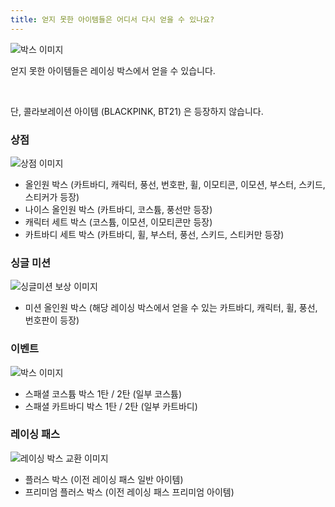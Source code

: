```yaml
---
title: 얻지 못한 아이템들은 어디서 다시 얻을 수 있나요?
---
```


<Img className="boxImage" src="/images/box/img-box.png" alt="박스 이미지"/>

얻지 못한 아이템들은 레이싱 박스에서 얻을 수 있습니다.

<br/>

단, 콜라보레이션 아이템 (BLACKPINK, BT21) 은 등장하지 않습니다.

### 상점

<Img className="staticImage" src="/images/ingame/img-where-can-i-get-the-items-i-didnt-get-back.png" alt="상점 이미지"/>

<br/>

- 올인원 박스 (카트바디, 캐릭터, 풍선, 번호판, 휠, 이모티콘, 이모션, 부스터, 스키드, 스티커가 등장)
- 나이스 올인원 박스 (카트바디, 코스튬, 풍선만 등장)
- 캐릭터 세트 박스 (코스튬, 이모션, 이모티콘만 등장)
- 카트바디 세트 박스 (카트바디, 휠, 부스터, 풍선, 스키드, 스티커만 등장)

### 싱글 미션

<Img className="staticImage" src="/images/ingame/img-where-can-i-get-the-items-i-didnt-get-back02.png" alt="싱글미션 보상 이미지"/>

<br/>

- 미션 올인원 박스 (해당 레이싱 박스에서 얻을 수 있는 카트바디, 캐릭터, 휠, 풍선, 번호판이 등장)

### 이벤트

<Img className="boxImage" src="/images/box/img-box-red.png" alt="박스 이미지"/>

<br/>

- 스패셜 코스튬 박스 1탄 / 2탄 (일부 코스튬)
- 스패셜 카트바디 박스 1탄 / 2탄 (일부 카트바디)

### 레이싱 패스

<Img className="staticImage" src="/images/ingame/img-how-do-i-get-a-plus-box-or-a-premium-plus-box.png" alt="레이싱 박스 교환 이미지"/>

<br/>

- 플러스 박스 (이전 레이싱 패스 일반 아이템)
- 프리미엄 플러스 박스 (이전 레이싱 패스 프리미엄 아이템)